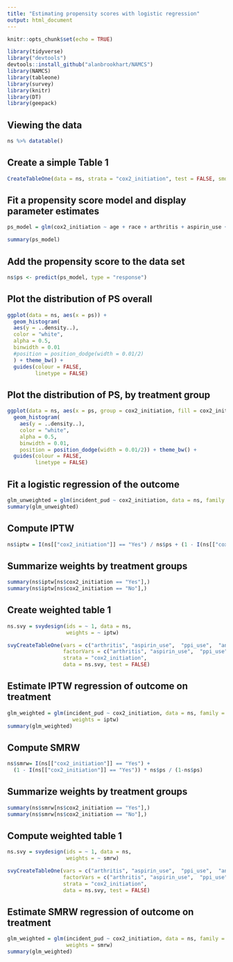 ```yaml
---
title: "Estimating propensity scores with logistic regression"
output: html_document
---
```


```r
knitr::opts_chunk$set(echo = TRUE)

library(tidyverse)
library("devtools")
devtools::install_github("alanbrookhart/NAMCS")
library(NAMCS)
library(tableone)
library(survey)
library(knitr)
library(DT)
library(geepack)
```


## Viewing the data
```r
ns %>% datatable()
```


## Create a simple Table 1
```r
CreateTableOne(data = ns, strata = "cox2_initiation", test = FALSE, smd = TRUE) 
```


## Fit a propensity score model and display parameter estimates
```r
ps_model = glm(cox2_initiation ~ age + race + arthritis + aspirin_use + ppi_use + anti_coagulant_use, data = ns, family = binomial)

summary(ps_model)
```



## Add the propensity score to the data set
```r
ns$ps <- predict(ps_model, type = "response")
```


## Plot the distribution of PS overall
```r
ggplot(data = ns, aes(x = ps)) +
  geom_histogram(
  aes(y = ..density..),
  color = "white",
  alpha = 0.5,
  binwidth = 0.01
  #position = position_dodge(width = 0.01/2)
  ) + theme_bw() +
  guides(colour = FALSE,
         linetype = FALSE)

```


## Plot the distribution of PS, by treatment group
```r
ggplot(data = ns, aes(x = ps, group = cox2_initiation, fill = cox2_initiation)) +
  geom_histogram(
    aes(y = ..density..),
    color = "white",
    alpha = 0.5,
    binwidth = 0.01,
    position = position_dodge(width = 0.01/2)) + theme_bw() +
  guides(colour = FALSE,
         linetype = FALSE)

```


## Fit a logistic regression of the outcome
```r
glm_unweighted = glm(incident_pud ~ cox2_initiation, data = ns, family = binomial)
summary(glm_unweighted)
```


## Compute IPTW 
```r
ns$iptw = I(ns[["cox2_initiation"]] == "Yes") / ns$ps + (1 - I(ns[["cox2_initiation"]] == "Yes")) / (1 - ns$ps)
```


## Summarize weights by treatment groups
```r
summary(ns$iptw[ns$cox2_initiation == "Yes"],)
summary(ns$iptw[ns$cox2_initiation == "No"],)
```


## Create weighted table 1
```r
ns.svy = svydesign(ids = ~ 1, data = ns,
                   weights = ~ iptw)

svyCreateTableOne(vars = c("arthritis", "aspirin_use",  "ppi_use",  "anti_coagulant_use"),
                  factorVars = c("arthritis", "aspirin_use",  "ppi_use",  "anti_coagulant_use"),
                  strata = "cox2_initiation",
                  data = ns.svy, test = FALSE)
```


## Estimate IPTW regression of outcome on treatment
```r
glm_weighted = glm(incident_pud ~ cox2_initiation, data = ns, family = binomial,
                     weights = iptw)
summary(glm_weighted)
```


## Compute SMRW
```r
ns$smrw= I(ns[["cox2_initiation"]] == "Yes") +
  (1 - I(ns[["cox2_initiation"]] == "Yes")) * ns$ps / (1-ns$ps)
```


## Summarize weights by treatment groups
```r
summary(ns$smrw[ns$cox2_initiation == "Yes"],)
summary(ns$smrw[ns$cox2_initiation == "No"],)
```


## Compute weighted table 1
```r
ns.svy = svydesign(ids = ~ 1, data = ns,
                   weights = ~ smrw)

svyCreateTableOne(vars = c("arthritis", "aspirin_use",  "ppi_use",  "anti_coagulant_use"),
                  factorVars = c("arthritis", "aspirin_use",  "ppi_use",  "anti_coagulant_use"),
                  strata = "cox2_initiation",
                  data = ns.svy, test = FALSE)
```


## Estimate SMRW regression of outcome on treatment
```r
glm_weighted = glm(incident_pud ~ cox2_initiation, data = ns, family = binomial,
                   weights = smrw)
summary(glm_weighted)
```


